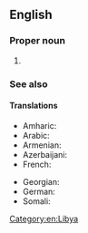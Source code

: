 ==English==

===Proper noun===
{{en-proper noun}}

# {{lb|en|historical}} {{n-g|The official name of [[Libya]] from 1977-2011.}}

===See also===
{{pedia}}

====Translations====
{{trans-top|the official name of Libya from 1977-2011}}
* Amharic: {{t|am|ሊብያን አረብ ጀማሂሪያ}}
* Arabic: {{t|ar|الجماهيرية العربية الليبية|f}}
* Armenian: {{t|hy|լիբիական արաբ ջամահիրիա}}
* Azerbaijani: {{t|az|Liviya Ərəb Cəmahiriyyəsi}}
* French: {{t|fr|Jamahiriya Arabe Libyenne|f}}
{{trans-mid}}
* Georgian: {{t|ka|ლიბიის არაბული ჯამაჰირია}}
* German: {{t|de|Libysche Araber Jamahiriya}}
* Somali: {{t|so|Liibiya Carabta Jamahiriya}}
{{trans-bottom}}

[[Category:en:Libya]]
